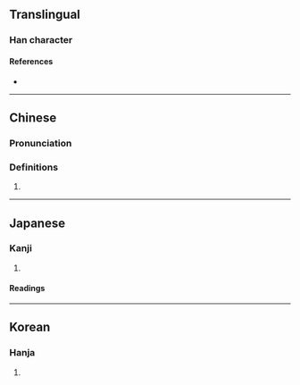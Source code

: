 {{character info}}
==Translingual==

===Han character===
{{Han char|rn=15|rad=冫|as=11|sn=13|four=32114|canj=IMUOG|ids=⿰冫崔}}

====References====
* {{Han ref|kx=0133.250|dkj=01699|dj=0298.080|hdz=10300.190|uh=51D7|ud=20951|bh=DCC5|bd=56517}}

----

==Chinese==
{{zh-forms}}

===Pronunciation===
{{zh-pron
|m=cuí
|c=ceoi1,ceoi4
|cat=
}}

===Definitions===
{{zh-hanzi}}

# {{rfdef|zh}}

----

==Japanese==

===Kanji===
{{ja-kanji|grade=|rs=冫11}}

# {{rfdef|ja|sort=冫11}}

====Readings====
{{ja-readings
|goon=ぜ
|kanon=さい
}}

----

==Korean==

===Hanja===
{{ko-hanja|최}}

# {{rfdef|ko|sort=冫11}}